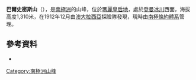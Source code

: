 {{coord|67|10|S|99|12|E|display=title}}

'''巴爾史密斯山'''（{{lang-en|Mount Barr Smith}}），是[[南極洲|南極洲]]的山峰，位於[[瑪麗皇后地|瑪麗皇后地]]，處於[[登曼冰川|登曼冰川]]西面，海拔高度1,310米，在1912年12月由[[澳大拉西亞|澳大拉西亞]]探險隊發現，現時由[[南極條約體系|南極條約體系]]管理。

==參考資料==
*{{usgs-gazetteer}}

{{Antarctica-geo-stub}}
[[Category:南極洲山峰|Category:南極洲山峰]]